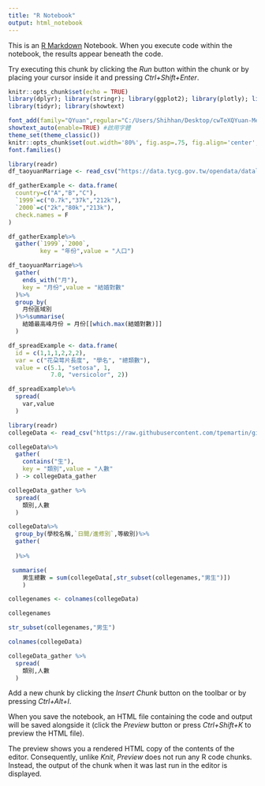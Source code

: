 ```yaml
---
title: "R Notebook"
output: html_notebook
---
```


This is an [R Markdown](http://rmarkdown.rstudio.com) Notebook. When you execute code within the notebook, the results appear beneath the code. 

Try executing this chunk by clicking the *Run* button within the chunk or by placing your cursor inside it and pressing *Ctrl+Shift+Enter*. 

```r
knitr::opts_chunk$set(echo = TRUE)
library(dplyr); library(stringr); library(ggplot2); library(plotly); library(lubridate); library(readr);
library(tidyr); library(showtext)

font_add(family="QYuan",regular="C:/Users/Shihhan/Desktop/cwTeXQYuan-Medium.ttf")
showtext_auto(enable=TRUE) #啟用字體
theme_set(theme_classic())
knitr::opts_chunk$set(out.width='80%', fig.asp=.75, fig.align='center', fig.showtext=T)
font.families()
```


```r
library(readr)
df_taoyuanMarriage <- read_csv("https://data.tycg.gov.tw/opendata/datalist/datasetMeta/download?id=f95d1a33-ec56-44c5-a9ec-3afba8157e39&rid=fd2070ef-7431-4f9c-bc3a-82d7bfbcd2fb")

df_gatherExample <- data.frame(
  country=c("A","B","C"),
  `1999`=c("0.7k","37k","212k"),
  `2000`=c("2k","80k","213k"),
  check.names = F
)
```


```r
df_gatherExample%>%
  gather(`1999`,`2000`,
         key = "年份",value = "人口")
```


```r
df_taoyuanMarriage%>%
  gather(
    ends_with("月"),
    key = "月份",value = "結婚對數" 
  )%>%
  group_by(
    月份區域別
  )%>%summarise(
    結婚最高峰月份 = 月份[[which.max(結婚對數)]]
  )
```


```r
df_spreadExample <- data.frame(
  id = c(1,1,1,2,2,2),
  var = c("花朶萼片長度", "學名", "總類數"),
  value = c(5.1, "setosa", 1, 
            7.0, "versicolor", 2))
```


```r
df_spreadExample%>%
  spread(
    var,value
  )
```


```r
library(readr)
collegeData <- read_csv("https://raw.githubusercontent.com/tpemartin/github-data/master/103_student.csv")
```


```r
collegeData%>%
  gather(
    contains("生"),
    key = "類別",value = "人數"
  ) -> collegeData_gather
```


```r
collegeData_gather %>%
  spread(
    類別,人數
  )
```


```r
collegeData%>%
  group_by(學校名稱,`日間∕進修別`,等級別)%>%
  gather(
    
  )%>%
```


```r
 summarise(
    男生總數 = sum(collegeData[,str_subset(collegenames,"男生")])
    )
```


```r

collegenames <- colnames(collegeData)

collegenames

str_subset(collegenames,"男生")
```


```r
colnames(collegeData)
```


```r
collegeData_gather %>%
  spread(
    類別,人數
  )
```

Add a new chunk by clicking the *Insert Chunk* button on the toolbar or by pressing *Ctrl+Alt+I*.

When you save the notebook, an HTML file containing the code and output will be saved alongside it (click the *Preview* button or press *Ctrl+Shift+K* to preview the HTML file).

The preview shows you a rendered HTML copy of the contents of the editor. Consequently, unlike *Knit*, *Preview* does not run any R code chunks. Instead, the output of the chunk when it was last run in the editor is displayed.

